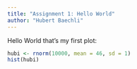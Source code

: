```yaml
---
title: "Assignment 1: Hello World"
author: "Hubert Baechli"
---
```


Hello World that's my first plot:

```r
hubi <- rnorm(10000, mean = 46, sd = 1)
hist(hubi)
```
